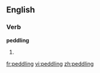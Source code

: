 ==English==

===Verb===
'''peddling'''

# {{present participle of|[[peddle]]}}

[[fr:peddling]]
[[vi:peddling]]
[[zh:peddling]]